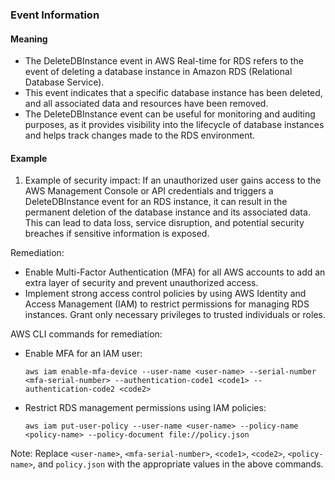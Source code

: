 
### Event Information

#### Meaning

- The DeleteDBInstance event in AWS Real-time for RDS refers to the event of deleting a database instance in Amazon RDS (Relational Database Service).
- This event indicates that a specific database instance has been deleted, and all associated data and resources have been removed.
- The DeleteDBInstance event can be useful for monitoring and auditing purposes, as it provides visibility into the lifecycle of database instances and helps track changes made to the RDS environment.

#### Example

1. Example of security impact: If an unauthorized user gains access to the AWS Management Console or API credentials and triggers a DeleteDBInstance event for an RDS instance, it can result in the permanent deletion of the database instance and its associated data. This can lead to data loss, service disruption, and potential security breaches if sensitive information is exposed.

Remediation:
- Enable Multi-Factor Authentication (MFA) for all AWS accounts to add an extra layer of security and prevent unauthorized access.
- Implement strong access control policies by using AWS Identity and Access Management (IAM) to restrict permissions for managing RDS instances. Grant only necessary privileges to trusted individuals or roles.

AWS CLI commands for remediation:
- Enable MFA for an IAM user:
  ```
  aws iam enable-mfa-device --user-name <user-name> --serial-number <mfa-serial-number> --authentication-code1 <code1> --authentication-code2 <code2>
  ```

- Restrict RDS management permissions using IAM policies:
  ```
  aws iam put-user-policy --user-name <user-name> --policy-name <policy-name> --policy-document file://policy.json
  ```

Note: Replace `<user-name>`, `<mfa-serial-number>`, `<code1>`, `<code2>`, `<policy-name>`, and `policy.json` with the appropriate values in the above commands.

